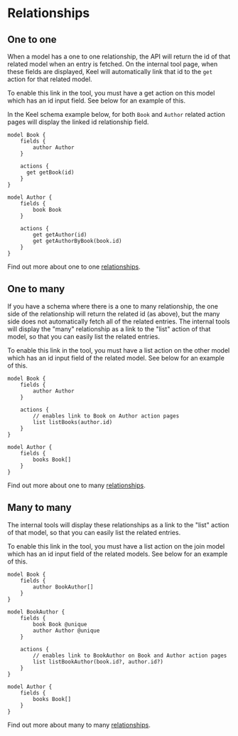 
# Relationships

## One to one

When a model has a one to one relationship, the API will return the id of that related model when an entry is fetched. 
On the internal tool page, when these fields are displayed, Keel will automatically link that id to the `get` action for that related model.

<Callout type="info" emoji="ℹ️">
  To enable this link in the tool, you must have a get action on this model which has an id input field. See below for an example of this.
</Callout>

In the Keel schema example below, for both `Book` and `Author` related action pages will display the linked id relationship field.

```keel
model Book {
    fields {
        author Author
    }

    actions {
      get getBook(id)
    }
}

model Author {
    fields {
        book Book
    }

    actions {
        get getAuthor(id)
        get getAuthorByBook(book.id)
    }
}
```

Find out more about one to one [relationships](/models#one-to-one-relationships).

## One to many

If you have a schema where there is a one to many relationship, the one side of the relationship will return the related id (as above), but the many side does not automatically fetch all of the related entries.
The internal tools will display the "many" relationship as a link to the "list" action of that model, so that you can easily list the related entries.

<Callout type="info" emoji="ℹ️">
  To enable this link in the tool, you must have a list action on the other model which has an id input field of the related model. See below for an example of this.
</Callout>

```keel
model Book {
    fields {
        author Author
    }

    actions {
        // enables link to Book on Author action pages
        list listBooks(author.id)
    }
}

model Author {
    fields {
        books Book[]
    }
}
```

Find out more about one to many [relationships](/models#one-to-many-relationships).

## Many to many

The internal tools will display these relationships as a link to the "list" action of that model, so that you can easily list the related entries.

<Callout type="info" emoji="ℹ️">
  To enable this link in the tool, you must have a list action on the join model which has an id input field of the related models. See below for an example of this.
</Callout>

```keel
model Book {
    fields {
        author BookAuthor[]
    }
}

model BookAuthor {
    fields {
        book Book @unique
        author Author @unique
    }

    actions {
        // enables link to BookAuthor on Book and Author action pages
        list listBookAuthor(book.id?, author.id?)
    }
}

model Author {
    fields {
        books Book[]
    }
}
```

Find out more about many to many [relationships](/models#many-to-many-relationships).